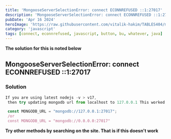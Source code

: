 ```yaml
---
title: 'MongooseServerSelectionError: connect ECONNREFUSED ::1:27017'
description: 'MongooseServerSelectionError: connect ECONNREFUSED ::1:27017'
pubDate: 'Apr 16 2024'
heroImage: 'https://raw.githubusercontent.com/vitalik-hakim/TABLES404/main/error_b/JavaScript.png'
category: 'javascript'
tags: [connect, econnrefused, javascript, button, bu, whatever, java]
---
```


**The solution for this is noted below**

## MongooseServerSelectionError: connect ECONNREFUSED ::1:27017

### Solution

```javascript
If you are using latest nodejs -v > v17,
 then try updating mongodb url from localhost to 127.0.0.1 This worked for me

 const MONGODB_URL = "mongodb://127.0.0.1:27017";
 /or
 const MONGODB_URL = "mongodb://0.0.0.0:27017"
```

**Try other methods by searching on the site. That is if this doesn't work**
